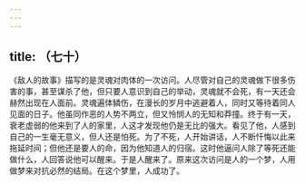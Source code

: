 ```yaml
---
---
---
```

title: （七十）
---




《敌人的故事》描写的是灵魂对肉体的一次访问。人尽管对自己的灵魂做下很多伤害的事，甚至谋杀了他，但只要人意识到自己的举动，灵魂就不会死，有一天还会赫然出现在人面前。灵魂遍体鳞伤，在漫长的岁月中逃避着人，同时又等待着同人见面的日子。他虽同作恶的人势不两立，但又怜悯人的无知和莽撞。终于有一天，衰老虚弱的他来到了人的家里，人这才发现他仍是无比的强大。看见了他，人感到自己的一生毫无意义，但人还是怕死。为了不死，人开始讲话，人不断忏悔以此来拖延时间；但他还是要人的命，因为他知道人的归宿。这时他逼问人除了等死还能做什么，人回答说他可以醒来。于是人醒来了。原来这次访问是人的一个梦，人用做梦来对抗必然的结局。在这个梦里，人成功了。